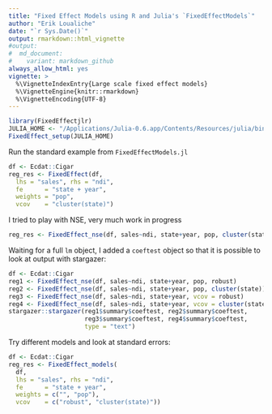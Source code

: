```yaml
---
title: "Fixed Effect Models using R and Julia's `FixedEffectModels`"
author: "Erik Loualiche"
date: "`r Sys.Date()`"
output: rmarkdown::html_vignette
#output:
#  md_document:
#    variant: markdown_github
always_allow_html: yes
vignette: >
  %\VignetteIndexEntry{Large scale fixed effect models}
  %\VignetteEngine{knitr::rmarkdown}
  %\VignetteEncoding{UTF-8}
---
```




```r
library(FixedEffectjlr)
JULIA_HOME <- "/Applications/Julia-0.6.app/Contents/Resources/julia/bin/"
FixedEffect_setup(JULIA_HOME)
```
 
Run the standard example from `FixedEffectModels.jl`

```r
df <- Ecdat::Cigar
reg_res <- FixedEffect(df,
  lhs = "sales", rhs = "ndi",
  fe      = "state + year",
  weights = "pop",
  vcov    = "cluster(state)")
```

I tried to play with NSE, very much work in progress
```r
reg_res <- FixedEffect_nse(df, sales~ndi, state+year, pop, cluster(state))
```

Waiting for a full `lm` object, I added a `coeftest` object so that it is possible to look at output with stargazer:
```r
df <- Ecdat::Cigar
reg1 <- FixedEffect_nse(df, sales~ndi, state+year, pop, robust)
reg2 <- FixedEffect_nse(df, sales~ndi, state+year, pop, cluster(state))
reg3 <- FixedEffect_nse(df, sales~ndi, state+year, vcov = robust)
reg4 <- FixedEffect_nse(df, sales~ndi, state+year, vcov = cluster(state))
stargazer::stargazer(reg1$summary$coeftest, reg2$summary$coeftest,
                     reg3$summary$coeftest, reg4$summary$coeftest,
                     type = "text")
```

Try different models and look at standard errors:
```r
df <- Ecdat::Cigar
reg_res <- FixedEffect_models(
  df,
  lhs = "sales", rhs = "ndi",
  fe      = "state + year",
  weights = c("", "pop"),
  vcov    = c("robust", "cluster(state)"))
```


